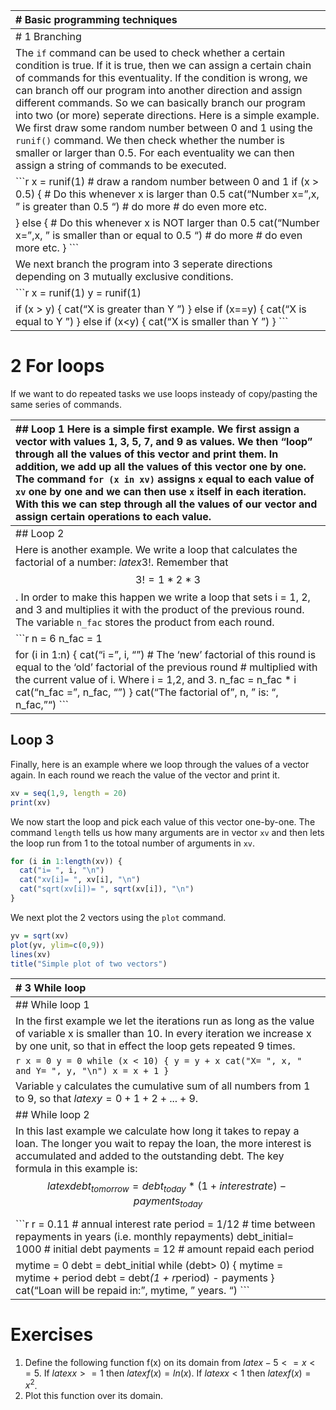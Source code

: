 --------------------------------------------------
# Basic programming techniques

In this chapter we explore some basic programming techniques.

```r
rm(list=ls()) # Remove almost everything in the memory
setwd("C:/Dropbox/Towson/Teaching/3_ComputationalEconomics/Lectures/Lecture3/R")
```


--------------------------------------------------------------------------------
# 1 Branching

The ```if``` command can be used to check whether a certain condition is true. If it is true, then we can assign a certain chain of commands for this eventuality. If the condition is wrong, we can branch off our program into another direction and assign different commands. So we can basically branch our program into two (or more) seperate directions.
Here is a simple example. We first draw some random number between 0 and 1 using the ```runif()``` command. We then check whether the number is smaller or larger than 0.5. For each eventuality we can then assign a string of commands to be executed.

```r
x = runif(1)  # draw a random number between 0 and 1
if (x > 0.5) {
  # Do this whenever x is larger than 0.5
  cat("Number x=",x, " is greater than 0.5 \n")
  # do more
  # do even more etc.
  
} else {
  # Do this whenever x is NOT larger than 0.5
  cat("Number x=",x, " is smaller than or equal to 0.5 \n")
  # do more
  # do even more etc.
}
```

We next branch the program into 3 seperate directions depending on 3 mutually exclusive conditions.


```r
x = runif(1)
y = runif(1)

if (x > y) {
  cat("X is greater than Y \n")
} else if (x==y) {
  cat("X is equal to Y \n")
} else if (x<y) {
  cat("X is smaller than Y \n")
}
```

--------------------------------------------------------------------------------
# 2 For loops

If we want to do repeated tasks we use loops insteady of copy/pasting the same series of commands.

--------------------------------------------------------------------------------
## Loop 1
Here is a simple first example. We first assign a vector with values 1, 3, 5, 7, and 9 as values. We then "loop" through all the values of this vector and print them. In addition, we add up all the values of this vector one by one. The command ```for (x in xv)``` assigns ```x``` equal to each value of ```xv``` one by one and we can then use ```x``` itself in each iteration. With this we can step through all the values of our vector and assign certain operations to each value.


```r
xv = seq(1,9, by = 2)
sumx = 0

for (x in xv) {
  # In the first round x = xv[1]
  # In the second round (i.e. iteration) x = xv[2] etc.
  sumx = sumx + x  # adds up the elements in vector xv
  #
  cat("X =", x, "\n")
  cat("sum(x) = ", sumx, "\n")
}
```
The same operation can be done much simpler, of course, using the ```sum(xv)``` command. 

--------------------------------------------------------------------------------
## Loop 2

Here is another example. We write a loop that calculates the factorial of a number: $latex 3!$. Remember that $$3! = 1 * 2 * 3$$.
In order to make this happen we write a loop that sets i = 1, 2, and 3 and multiplies it with the product of the previous round. The variable ```n_fac``` stores the product from each round.

```r
n = 6
n_fac = 1

for (i in 1:n) {
  cat("i = ", i, "\n")
  # The 'new' factorial of this round is equal to the 'old' factorial of the previous round
  # multiplied with the current value of i. Where i = 1,2, and 3.
  n_fac = n_fac * i
  cat("n_fac = ", n_fac, "\n")
}
cat("The factorial of ", n, " is: ", n_fac, "\n")
```

--------------------------------------------------------------------------------
## Loop 3

Finally, here is an example where we loop through the values of a vector again. In each round we reach the value of the vector and print it. 

```r
xv = seq(1,9, length = 20)
print(xv)
```

We now start the loop and pick each value of this vector one-by-one. The command ```length``` tells us how many arguments are in vector ```xv``` and then lets the loop run from 1 to the totoal number of arguments in ```xv```.

```r
for (i in 1:length(xv)) {
  cat("i= ", i, "\n")
  cat("xv[i]= ", xv[i], "\n")
  cat("sqrt(xv[i])= ", sqrt(xv[i]), "\n")
}
```

We next plot the 2 vectors using the ```plot``` command.

```r
yv = sqrt(xv)
plot(yv, ylim=c(0,9))
lines(xv)
title("Simple plot of two vectors")
```
--------------------------------------------------------------------------------
# 3 While loop

The while loop runs and keeps repeating to do something until a certain stopping condition is met.

--------------------------------------------------------------------------------
## While loop 1

In the first example we let the iterations run as long as the value of variable x is smaller than 10. In every iteration we increase x by one unit, so that in effect the loop gets repeated 9 times.

```r
x = 0
y = 0
while (x < 10) {
  y = y + x
  cat("X= ", x, " and Y= ", y, "\n")
  x = x + 1
}
```

Variable ```y``` calculates the cumulative sum of all numbers from 1 to 9, so that $latex y = 0+1+2+...+9$.

## While loop 2

In this last example we calculate how long it takes to repay a loan. The longer you wait to repay the loan, the more interest is accumulated and added to the outstanding debt. The key formula in this example is: $$latex debt_{tomorrow} = debt_{today}*(1 + interest rate) - payments_{today}$$





```r
r           = 0.11  # annual interest rate
period      = 1/12  # time between repayments in years (i.e. monthly repayments)
debt_initial= 1000  # initial debt
payments    = 12    # amount repaid each period

mytime = 0
debt = debt_initial
while (debt> 0) {
  mytime = mytime + period
  debt = debt*(1 + r*period) - payments
}
cat("Loan will be repaid in: ", mytime, " years. \n")
```
--------------------------------------------------------------------------------
# Exercises

1. Define the following function f(x) on its domain from $latex -5<= x <= 5$. If $latex x>=1$ then $latex f(x)=ln(x)$. If $latex x<1$ then $latex f(x)=x^2$. 
2. Plot this function over its domain.